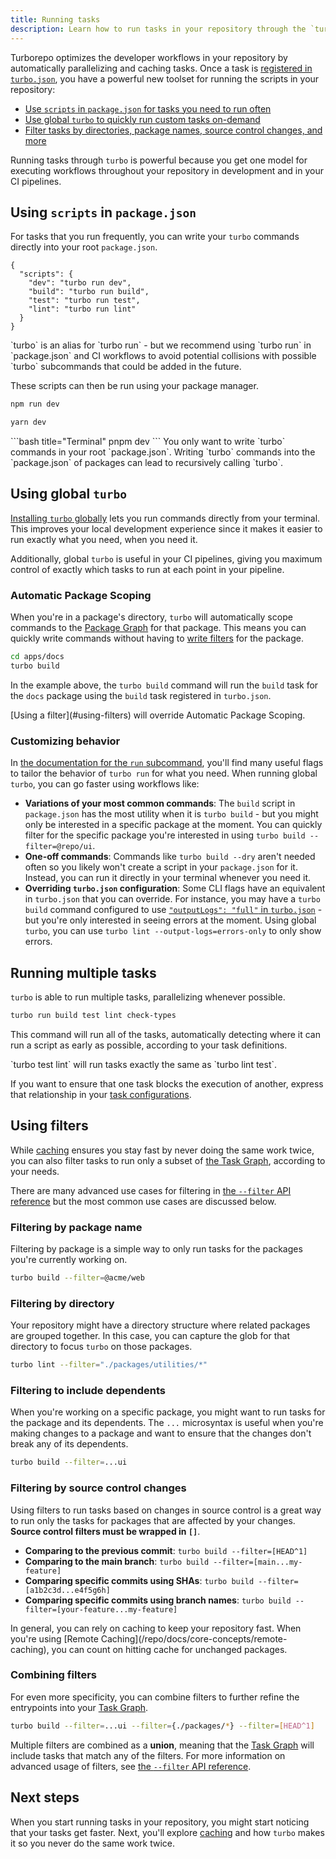 ```yaml
---
title: Running tasks
description: Learn how to run tasks in your repository through the `turbo` CLI.
---
```



Turborepo optimizes the developer workflows in your repository by automatically parallelizing and caching tasks. Once a task is [registered in `turbo.json`](/repo/docs/crafting-your-repository/configuring-tasks), you have a powerful new toolset for running the scripts in your repository:

- [Use `scripts` in `package.json` for tasks you need to run often](#using-scripts-in-packagejson)
- [Use global `turbo` to quickly run custom tasks on-demand](#using-global-turbo)
- [Filter tasks by directories, package names, source control changes, and more](#using-filters)

Running tasks through `turbo` is powerful because you get one model for executing workflows throughout your repository in development and in your CI pipelines.

## Using `scripts` in `package.json`

For tasks that you run frequently, you can write your `turbo` commands directly into your root `package.json`.

```jsonc title="./package.json"
{
  "scripts": {
    "dev": "turbo run dev",
    "build": "turbo run build",
    "test": "turbo run test",
    "lint": "turbo run lint"
  }
}
```

<Callout type="good-to-know">
  `turbo` is an alias for `turbo run` - but we recommend using `turbo run` in
  `package.json` and CI workflows to avoid potential collisions with possible
  `turbo` subcommands that could be added in the future.
</Callout>

These scripts can then be run using your package manager.

<PackageManagerTabs>
  <Tab>

```bash title="Terminal"
npm run dev
```

  </Tab>
  <Tab>

```bash title="Terminal"
yarn dev
```

  </Tab>
  <Tab>
  ```bash title="Terminal"
  pnpm dev
  ```
  </Tab>
</PackageManagerTabs>

<Callout type="warn">
You only want to write `turbo` commands in your root `package.json`. Writing `turbo` commands into the `package.json` of packages can lead to recursively
calling `turbo`.

</Callout>

## Using global `turbo`

[Installing `turbo` globally](/repo/docs/getting-started/installation#global-installation) lets you run commands directly from your terminal. This improves your local development experience since it makes it easier to run exactly what you need, when you need it.

Additionally, global `turbo` is useful in your CI pipelines, giving you maximum control of exactly which tasks to run at each point in your pipeline.

### Automatic Package Scoping

When you're in a package's directory, `turbo` will automatically scope commands to the [Package Graph](/repo/docs/core-concepts/package-and-task-graph#package-graph) for that package. This means you can quickly write commands without having to [write filters](/repo/docs/reference/run#--filter-string) for the package.

```bash title="Terminal"
cd apps/docs
turbo build
```

In the example above, the `turbo build` command will run the `build` task for the `docs` package using the `build` task registered in `turbo.json`.

<Callout type="good-to-know">
  [Using a filter](#using-filters) will override Automatic Package Scoping.
</Callout>

### Customizing behavior

In [the documentation for the `run` subcommand](/repo/docs/reference/run), you'll find many useful flags to tailor the behavior of `turbo run` for what you need. When running global `turbo`, you can go faster using workflows like:

- **Variations of your most common commands**: The `build` script in `package.json` has the most utility when it is `turbo build` - but you might only be interested in a specific package at the moment. You can quickly filter for the specific package you're interested in using `turbo build --filter=@repo/ui`.
- **One-off commands**: Commands like `turbo build --dry` aren't needed often so you likely won't create a script in your `package.json` for it. Instead, you can run it directly in your terminal whenever you need it.
- **Overriding `turbo.json` configuration**: Some CLI flags have an equivalent in `turbo.json` that you can override. For instance, you may have a `turbo build` command configured to use [`"outputLogs": "full"` in `turbo.json`](/repo/docs/reference/configuration#outputlogs) - but you're only interested in seeing errors at the moment. Using global `turbo`, you can use `turbo lint --output-logs=errors-only` to only show errors.

## Running multiple tasks

`turbo` is able to run multiple tasks, parallelizing whenever possible.

```bash title="Terminal"
turbo run build test lint check-types
```

This command will run all of the tasks, automatically detecting where it can run a script as early as possible, according to your task definitions.

<Callout type="info" title="Ordering of tasks">
`turbo test lint` will run tasks exactly the same as `turbo lint test`.

If you want to ensure that one task blocks the execution of another, express that relationship in your [task configurations](/repo/docs/crafting-your-repository/configuring-tasks#defining-tasks).

</Callout>

## Using filters

While [caching](/repo/docs/crafting-your-repository/running-tasks) ensures you stay fast by never doing the same work twice, you can also filter tasks to run only a subset of [the Task Graph](/repo/docs/core-concepts/package-and-task-graph#task-graph), according to your needs.

There are many advanced use cases for filtering in [the `--filter` API reference](/repo/docs/reference/run#--filter-string) but the most common use cases are discussed below.

### Filtering by package name

Filtering by package is a simple way to only run tasks for the packages you're currently working on.

```bash title="Terminal"
turbo build --filter=@acme/web
```

### Filtering by directory

Your repository might have a directory structure where related packages are grouped together. In this case, you can capture the glob for that directory to focus `turbo` on those packages.

```bash title="Terminal"
turbo lint --filter="./packages/utilities/*"
```

### Filtering to include dependents

When you're working on a specific package, you might want to run tasks for the package and its dependents. The `...` microsyntax is useful when you're making changes to a package and want to ensure that the changes don't break any of its dependents.

```bash title="Terminal"
turbo build --filter=...ui
```

### Filtering by source control changes

Using filters to run tasks based on changes in source control is a great way to run only the tasks for packages that are affected by your changes. **Source control filters must be wrapped in `[]`**.

- **Comparing to the previous commit**: `turbo build --filter=[HEAD^1]`
- **Comparing to the main branch**: `turbo build --filter=[main...my-feature]`
- **Comparing specific commits using SHAs**: `turbo build --filter=[a1b2c3d...e4f5g6h]`
- **Comparing specific commits using branch names**: `turbo build --filter=[your-feature...my-feature]`

<Callout type="info">
  In general, you can rely on caching to keep your repository fast. When you're
  using [Remote Caching](/repo/docs/core-concepts/remote-caching), you can count
  on hitting cache for unchanged packages.
</Callout>

### Combining filters

For even more specificity, you can combine filters to further refine the entrypoints into your [Task Graph](/repo/docs/core-concepts/package-and-task-graph#task-graph).

```bash title="Terminal"
turbo build --filter=...ui --filter={./packages/*} --filter=[HEAD^1]
```

Multiple filters are combined as a **union**, meaning that the [Task Graph](/repo/docs/core-concepts/package-and-task-graph#task-graph) will include tasks that match any of the filters. For more information on advanced usage of filters, see [the `--filter` API reference](/repo/docs/reference/run#--filter-string).

## Next steps

When you start running tasks in your repository, you might start noticing that your tasks get faster. Next, you'll explore [caching](/repo/docs/crafting-your-repository/caching) and how `turbo` makes it so you never do the same work twice.
